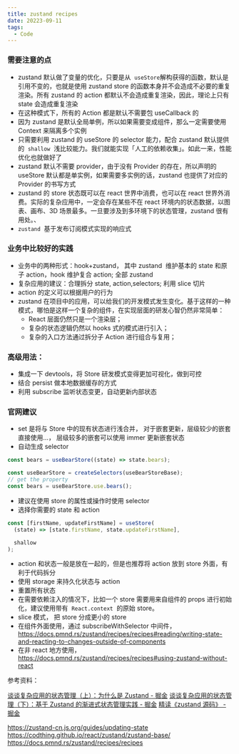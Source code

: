 ```yaml
---
title: zustand recipes
date: 20223-09-11
tags:
  - Code
---
```


### 需要注意的点

- zustand 默认做了变量的优化，只要是从  `useStore`解构获得的函数，默认是引用不变的，也就是使用 zustand store 的函数本身并不会造成不必要的重复渲染。所有 zustand 的 action 都默认不会造成重复渲染，因此，理论上只有 state 会造成重复渲染
- 在这种模式下，所有的 Action 都是默认不需要包 useCallback 的
- 因为 zustand 是默认全局单例，所以如果需要变成组件，那么一定需要使用 Context 来隔离多个实例
- 只需要利用 zustand 的 useStore 的 selector 能力，配合 zustand 默认提供的  `shallow`  浅比较能力。我们就能实现「人工的依赖收集」。如此一来，性能优化也就做好了
- zustand 默认不需要 provider，由于没有 Provider 的存在，所以声明的 useStore 默认都是单实例，如果需要多实例的话，zustand 也提供了对应的 Provider 的书写方式
- zustand 的 store 状态既可以在 react 世界中消费，也可以在 react 世界外消费。实际的复杂应用中，一定会存在某些不在 react 环境内的状态数据，以图表、画布、3D 场景最多。一旦要涉及到多环境下的状态管理，zustand 很有用处。、
- `zustand`  基于发布订阅模式实现的响应式

### 业务中比较好的实践

- 业务中的两种形式：hook+zustand， 其中 zustand  维护基本的 state 和原子 action，hook 维护复合 action; 全部 zustand
- 复杂应用的建议：合理拆分 state, action,selectors; 利用 slice 切片
- action 的定义可以根据用户的行为
- zustand 在项目中的应用，可以给我们的开发模式发生变化。基于这样的一种模式，哪怕是这样一个复杂的组件，在实现层面的研发心智仍然非常简单：
  - React 层面仍然只是一个渲染层；
  - 复杂的状态逻辑仍然以 hooks 式的模式进行引入；
  - 复杂的入口方法通过拆分子 Action 进行组合与复用；

### 高级用法：

- 集成一下 devtools，将 Store 研发模式变得更加可视化，做到可控
- 结合 persist 做本地数据缓存的方式
- 利用 subscribe 监听状态变更，自动更新内部状态

### 官网建议

- set 是将与 Store 中的现有状态进行浅合并， 对于嵌套更新，层级较少的嵌套直接使用...， 层级较多的嵌套可以使用 immer 更新嵌套状态
- 自动生成 selector

```js
const bears = useBearStore((state) => state.bears);

const useBearStore = createSelectors(useBearStoreBase);
// get the property
const bears = useBearStore.use.bears();
```

- 建议在使用 store 的属性或操作时使用 selector
- 选择你需要的 state 和 action

```js
const [firstName, updateFirstName] = useStore(
  (state) => [state.firstName, state.updateFirstName],

  shallow
);
```

- action 和状态一般是放在一起的，但是也推荐将 action 放到 store 外面，有利于代码拆分
- 使用 storage 来持久化状态与 action
- 重置所有状态
- 在需要依赖注入的情况下，比如一个 store 需要用来自组件的 props 进行初始化，建议使用带有  `React.context`  的原始 store。
- slice 模式， 把 store 分成更小的 store
- 在组件外面使用，通过 subscribeWithSelector 中间件，https://docs.pmnd.rs/zustand/recipes/recipes#reading/writing-state-and-reacting-to-changes-outside-of-components
- 在非 react 地方使用， https://docs.pmnd.rs/zustand/recipes/recipes#using-zustand-without-react

参考资料：

[谈谈复杂应用的状态管理（上）：为什么是 Zustand - 掘金](https://juejin.cn/post/7177216308843380797?searchId=202312021508198CC91A1B05709C0BBEE6)
[谈谈复杂应用的状态管理（下）：基于 Zustand 的渐进式状态管理实践 - 掘金](https://juejin.cn/post/7182462103297458236#heading-3)
[精读《zustand 源码》 - 掘金](https://juejin.cn/post/7056568996157456398?searchId=202312021508198CC91A1B05709C0BBEE6)

https://zustand-cn.js.org/guides/updating-state
https://codthing.github.io/react/zustand/zustand-base/
https://docs.pmnd.rs/zustand/recipes/recipes
